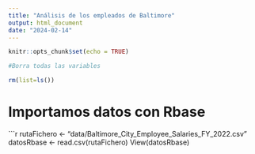 ```yaml
---
title: "Análisis de los empleados de Baltimore"
output: html_document
date: "2024-02-14"
---
```


```r
knitr::opts_chunk$set(echo = TRUE)
```

```r
#Borra todas las variables

rm(list=ls())

```

# Importamos datos con Rbase

```r
rutaFichero <- "data/Baltimore_City_Employee_Salaries_FY_2022.csv"
datosRbase <- read.csv(rutaFichero) 
View(datosRbase)




